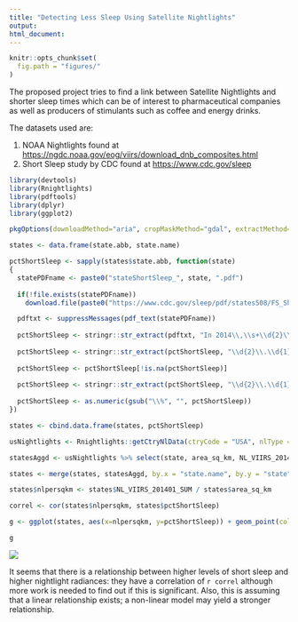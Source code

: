 ```yaml
---
title: "Detecting Less Sleep Using Satellite Nightlights"
output: 
html_document:
---
```

```r
knitr::opts_chunk$set(
  fig.path = "figures/"
)
```
The proposed project tries to find a link between Satellite Nightlights and shorter sleep times which can be of interest to pharmaceutical companies as well as producers of stimulants such as coffee and energy drinks.

The datasets used are:

  1. NOAA Nightlights found at [https://ngdc.noaa.gov/eog/viirs/download_dnb_composites.html](https://ngdc.noaa.gov/eog/viirs/download_dnb_composites.html)
  2. Short Sleep study by CDC found at [https://www.cdc.gov/sleep](https://www.cdc.gov/sleep)

```r
library(devtools)
library(Rnightlights)
library(pdftools)
library(dplyr)
library(ggplot2)

pkgOptions(downloadMethod="aria", cropMaskMethod="gdal", extractMethod="gdal")

states <- data.frame(state.abb, state.name)

pctShortSleep <- sapply(states$state.abb, function(state)
{
  statePDFname <- paste0("stateShortSleep_", state, ".pdf")
  
  if(!file.exists(statePDFname))
    download.file(paste0("https://www.cdc.gov/sleep/pdf/states508/FS_ShortSleepByState_", state, "_508tagged.pdf"), statePDFname)

  pdftxt <- suppressMessages(pdf_text(statePDFname))
  
  pctShortSleep <- stringr::str_extract(pdftxt, "In 2014\\,\\s+\\d{2}\\.\\d{1}\\%\\s+\\(age-adjusted")
  
  pctShortSleep <- stringr::str_extract(pctShortSleep, "\\d{2}\\.\\d{1}\\%")
  
  pctShortSleep <- pctShortSleep[!is.na(pctShortSleep)]
  
  pctShortSleep <- stringr::str_extract(pctShortSleep, "\\d{2}\\.\\d{1}\\%")
  
  pctShortSleep <- as.numeric(gsub("\\%", "", pctShortSleep))
})

states <- cbind.data.frame(states, pctShortSleep)

usNightlights <- Rnightlights::getCtryNlData(ctryCode = "USA", nlType = "VIIRS", nlPeriods = "201401", ignoreMissing = FALSE)

statesAggd <- usNightlights %>% select(state, area_sq_km, NL_VIIRS_201401_SUM, NL_VIIRS_201401_MEAN) %>% group_by(state) %>% summarise_all(sum)

states <- merge(states, statesAggd, by.x = "state.name", by.y = "state")

states$nlpersqkm <- states$NL_VIIRS_201401_SUM / states$area_sq_km

correl <- cor(states$nlpersqkm, states$pctShortSleep)

g <- ggplot(states, aes(x=nlpersqkm, y=pctShortSleep)) + geom_point(col="purple", size=2, alpha=0.5) + geom_smooth(method = "lm", col="red", se = F) + xlab("nighlights radiance per sq. km.") + ylab("% adults with short sleep") + ggtitle("Sleeplessness vs. Nightlights")

g
```

![](figures/unnamed-chunk-2-1.png?raw=true)

It seems that there is a relationship between higher levels of short sleep and higher nightlight radiances: they have a correlation of `r correl` although more work is needed to find out if this is significant. Also, this is assuming that a linear relationship exists; a non-linear model may yield a stronger relationship.